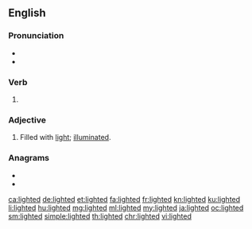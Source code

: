 ==English==

===Pronunciation===
* {{IPA|/ˈlaɪtəd/|lang=en}}
* {{audio|en-us-lighted.ogg|Audio (US)|lang=en}}

===Verb===
{{head|en|verb form}}

# {{en-past of|light}}

===Adjective===
{{en-adj}}

# Filled with [[light]]; [[illuminated]].

===Anagrams===
* {{l|en|delight}}
* {{l|en|glideth}}

[[ca:lighted]]
[[de:lighted]]
[[et:lighted]]
[[fa:lighted]]
[[fr:lighted]]
[[kn:lighted]]
[[ku:lighted]]
[[li:lighted]]
[[hu:lighted]]
[[mg:lighted]]
[[ml:lighted]]
[[my:lighted]]
[[ja:lighted]]
[[oc:lighted]]
[[sm:lighted]]
[[simple:lighted]]
[[th:lighted]]
[[chr:lighted]]
[[vi:lighted]]